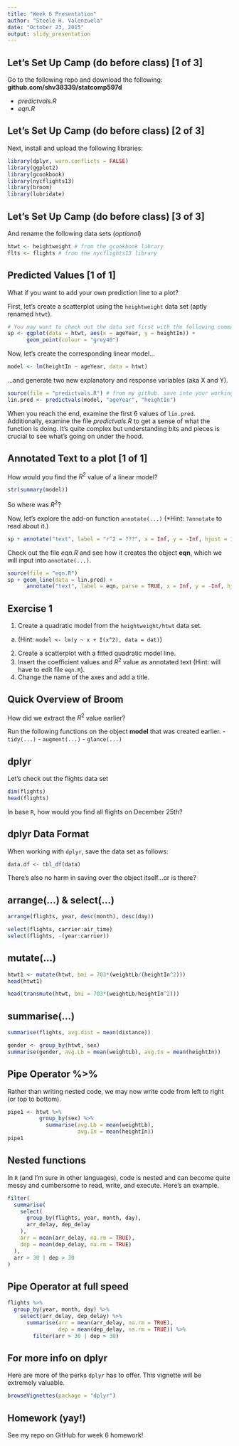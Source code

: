 ```yaml
---
title: "Week 6 Presentation"
author: "Steele H. Valenzuela"
date: "October 23, 2015"
output: slidy_presentation
---
```


## Let's Set Up Camp (do before class) [1 of 3]

Go to the following repo and download the following:
**github.com/shv38339/statcomp597d**

- *predictvals.R*
- *eqn.R*

## Let's Set Up Camp (do before class) [2 of 3]

Next, install and upload the following libraries:

```r
library(dplyr, warn.conflicts = FALSE)
library(ggplot2)
library(gcookbook)
library(nycflights13)
library(broom)
library(lubridate)
```

## Let's Set Up Camp (do before class) [3 of 3]

And rename the following data sets (*optional*)

```r
htwt <- heightweight # from the gcookbook library
flts <- flights # from the nycflights13 library
```

## Predicted Values [1 of 1]

What if you want to add your own prediction line to a plot? 

First, let's create a scatterplot using the `heightweight` data set (aptly renamed `htwt`). 
```r
# You may want to check out the data set first with the following command
sp <- ggplot(data = htwt, aes(x = ageYear, y = heightIn)) + 
      geom_point(colour = "grey40")
```

Now, let's create the corresponding linear model...
```r
model <- lm(heightIn ~ ageYear, data = htwt)
```

...and generate two new explanatory and response variables (aka X and Y).
```r
source(file = "predictvals.R") # from my github. save into your working directory
lin.pred <- predictvals(model, "ageYear", "heightIn")
```
When you reach the end, examine the first 6 values of `lin.pred`.
Additionally, examine the file *predictvals.R* to get a sense of what the function is doing. It's quite complex but understanding bits and pieces is crucial to see what's going on under the hood.

## Annotated Text to a plot [1 of 1]

How would you find the $R^2$ value of a linear model?
```r
str(summary(model))
```
So where was $R^2$? 

Now, let's explore the add-on function `annotate(...)` (*Hint: `?annotate` to read about it.)
```r
sp + annotate("text", label = "r^2 = ???", x = Inf, y = -Inf, hjust = 1.1, vjust = -.5)
```

Check out the file *eqn.R* and see how it creates the object **eqn**, which we will input into `annotate(...)`.
```r
source(file = "eqn.R")
sp + geom_line(data = lin.pred) +
      annotate("text", label = eqn, parse = TRUE, x = Inf, y = -Inf, hjust = 1.1, vjust = -.5)
```

## Exercise 1

1. Create a quadratic model from the `heightweight/htwt` data set.
 a. (Hint: `model <- lm(y ~ x + I(x^2), data = dat)`)
2. Create a scatterplot with a fitted quadratic model line.
3. Insert the coefficient values and $R^2$ value as annotated text (Hint: will have to edit file `eqn.R`).
4. Change the name of the axes and add a title.


## Quick Overview of Broom

How did we extract the $R^2$ value earlier?

Run the following functions on the object **model** that was created earlier.
- `tidy(...)`
- `augment(...)`
- `glance(...)`


## dplyr

Let's check out the flights data set
```r
dim(flights)
head(flights)
```
In base `R`, how would you find all flights on December 25th?


## dplyr Data Format

When working with `dplyr`, save the data set as follows:
```r
data.df <- tbl_df(data) 
```
There's also no harm in saving over the object itself...or is there?


## arrange(...) & select(...)


```r
arrange(flights, year, desc(month), desc(day))

select(flights, carrier:air_time)
select(flights, -(year:carrier))
```

## mutate(...)

```r
htwt1 <- mutate(htwt, bmi = 703*(weightLb/(heightIn^2)))
head(htwt1)

head(transmute(htwt, bmi = 703*(weightLb/heightIn^2)))
```


## summarise(...)

```r
summarise(flights, avg.dist = mean(distance))

gender <- group_by(htwt, sex)
summarise(gender, avg.Lb = mean(weightLb), avg.In = mean(heightIn))
```


## Pipe Operator %>%

Rather than writing nested code, we may now write code from left to right (or top to bottom).
```r
pipe1 <- htwt %>% 
          group_by(sex) %>% 
            summarise(avg.Lb = mean(weightLb), 
                      avg.In = mean(heightIn))
pipe1
```


## Nested functions

In `R` (and I'm sure in other languages), code is nested and can become quite messy and cumbersome to read, write, and execute. Here's an example.

```r
filter(
  summarise(
    select(
      group_by(flights, year, month, day),
      arr_delay, dep_delay
    ),
    arr = mean(arr_delay, na.rm = TRUE),
    dep = mean(dep_delay, na.rm = TRUE)
  ),
  arr > 30 | dep > 30
)
```


## Pipe Operator at full speed


```r
flights %>%
  group_by(year, month, day) %>%
    select(arr_delay, dep_delay) %>%
      summarise(arr = mean(arr_delay, na.rm = TRUE),
                dep = mean(dep_delay, na.rm = TRUE)) %>%
        filter(arr > 30 | dep > 30)
```


## For more info on dplyr

Here are more of the perks `dplyr` has to offer. This vignette will be extremely valuable. 
```r
browseVignettes(package = "dplyr")
```


## Homework (yay!)

See my repo on GitHub for week 6 homework!

